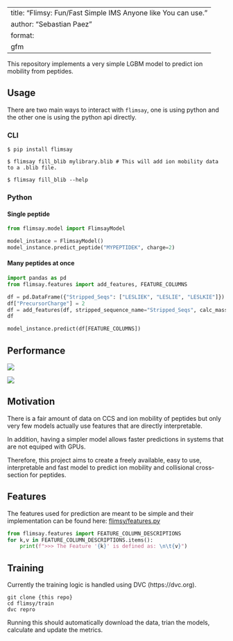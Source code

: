 
---
title: "Flimsy: Fun/Fast Simple IMS Anyone like You can use."
author: "Sebastian Paez"
format: 
  gfm
---


This repository implements a very simple LGBM model
to predict ion mobility from peptides.


## Usage

There are two main ways to interact with `flimsay`, one is using python and the other one is using the python api directly.

### CLI

```shell
$ pip install flimsay
```

```shell
$ flimsay fill_blib mylibrary.blib # This will add ion mobility data to a .blib file.
```

```shell
$ flimsay fill_blib --help
```

### Python

#### Single peptide

```python
from flimsay.model import FlimsayModel

model_instance = FlimsayModel()
model_instance.predict_peptide("MYPEPTIDEK", charge=2)
```

#### Many peptides at once

```python
import pandas as pd
from flimsay.features import add_features, FEATURE_COLUMNS

df = pd.DataFrame({"Stripped_Seqs": ["LESLIEK", "LESLIE", "LESLKIE"]})
df["PrecursorCharge"] = 2
df = add_features(df, stripped_sequence_name="Stripped_Seqs", calc_masses=True)
df
```

```python
model_instance.predict(df[FEATURE_COLUMNS])
```

## Performance

![](train/plots/one_over_k0_model_ims_pred_vs_true.png)

![](train/plots/ccs_predicted_vs_real.png)

## Motivation

There is a fair amount of data on CCS and ion mobility of peptides
but only very few models actually use features that are directly
interpretable.

In addition, having a simpler model allows faster predictions
in systems that are not equiped with GPUs.

Therefore, this project aims to create a freely available, easy to use, interpretable and fast model to predict ion mobility and collisional cross-section for peptides.

## Features

The features used for prediction are meant to be
simple and their implementation can be found here:
[flimsy/features.py](flimsy/features.py)

```python
from flimsay.features import FEATURE_COLUMN_DESCRIPTIONS
for k,v in FEATURE_COLUMN_DESCRIPTIONS.items():
    print(f">>> The Feature '{k}' is defined as: \n\t{v}")
```

## Training 

Currently the training logic is handled using DVC (https://dvc.org).

```shell
git clone {this repo}
cd flimsy/train
dvc repro
```

Running this should automatically download the data,
trian the models, calculate and update the metrics.

